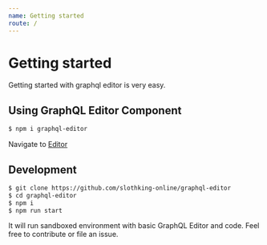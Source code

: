 ```yaml
---
name: Getting started
route: /
---
```


# Getting started

Getting started with graphql editor is very easy.

## Using GraphQL Editor Component

```sh
$ npm i graphql-editor
```

Navigate to [Editor](./Editor)

## Development

```sh
$ git clone https://github.com/slothking-online/graphql-editor
$ cd graphql-editor
$ npm i
$ npm run start
```

It will run sandboxed environment with basic GraphQL Editor and code.
Feel free to contribute or file an issue.
